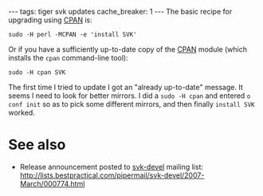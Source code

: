 ---
tags: tiger svk updates
cache_breaker: 1
---
The basic recipe for upgrading using [[CPAN]] is:

<pre>sudo -H perl -MCPAN -e 'install SVK'</pre>

Or if you have a sufficiently up-to-date copy of the [[CPAN]] module (which installs the <tt>cpan</tt> command-line tool):

<pre>sudo -H cpan SVK</pre>

The first time I tried to update I got an "already up-to-date" message. It seems I need to look for better mirrors. I did a <tt>sudo -H cpan</tt> and entered <tt>o conf init</tt> so as to pick some different mirrors, and then finally <tt>install SVK</tt> worked.

= See also =

* Release announcement posted to [[svk-devel]] mailing list: http://lists.bestpractical.com/pipermail/svk-devel/2007-March/000774.html
